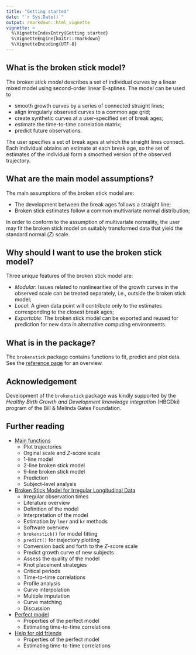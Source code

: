 ```yaml
---
title: "Getting started"
date: "`r Sys.Date()`"
output: rmarkdown::html_vignette
vignette: >
  %\VignetteIndexEntry{Getting started}
  %\VignetteEngine{knitr::rmarkdown}
  %\VignetteEncoding{UTF-8}
---
```


## What is the broken stick model?

The *broken stick model* describes a set of individual curves by a linear mixed model using second-order linear B-splines. The model can be used to

- smooth growth curves by a series of connected straight lines;
- align irregularly observed curves to a common age grid;
- create synthetic curves at a user-specified set of break ages;
- estimate the time-to-time correlation matrix;
- predict future observations.

The user specifies a set of break ages at which the straight lines connect. Each individual obtains an estimate at each break age, so the set of estimates of the individual form a smoothed version of the observed trajectory. 

## What are the main model assumptions?

The main assumptions of the broken stick model are: 

- The development between the break ages follows a straight line;
- Broken stick estimates follow a common multivariate normal distribution;

In order to conform to the assumption of multivariate normality, the user may fit the broken stick model on suitably transformed data that yield the standard normal ($Z$) scale. 

## Why should I want to use the broken stick model?

Three unique features of the broken stick model are:

- *Modular*: Issues related to nonlinearities of the growth curves in the observed scale can be treated separately, i.e., outside the broken stick model;
- *Local*: A given data point will contribute only to the estimates corresponding to the closest break ages;
- *Exportable*: The broken stick model can be exported and reused for prediction for new data in alternative computing environments.

## What is in the package?

The `brokenstick` package contains functions to fit, predict and plot data. See the [reference page](https://growthcharts.org/brokenstick/reference/index.html) for an overview.

## Acknowledgement

Development of the `brokenstick` package was kindly supported by the *Healthy Birth Growth and Development knowledge integration* (HBGDki) program of the Bill & Melinda Gates Foundation.

## Further reading

* [Main functions](mainfunctions.html)
    + Plot trajectories
    + Orginal scale and $Z$-score scale
    + 1-line model
    + 2-line broken stick model
    + 9-line broken stick model
    + Prediction
    + Subject-level analysis

* [Broken Stick Model for Irregular Longitudinal Data](brokenstick-article.html)
    + Irregular observation times
    + Literature overview
    + Definition of the model
    + Interpretation of the model
    + Estimation by `lmer` and `kr` methods
    + Software overview
    + `brokenstick()` for model fitting
    + `predict()` for trajectory plotting
    + Conversion back and forth to the $Z$-score scale
    + Predict growth curve of new subjects
    + Assess the quality of the model
    + Knot placement strategies
    + Critical periods
    + Time-to-time correlations
    + Profile analysis
    + Curve interpolation
    + Multiple imputation
    + Curve matching
    + Discussion

* [Perfect model](perfectmodel.html)
    + Properties of the perfect model
    + Estimating time-to-time correlations

* [Help for old friends](oldfriends.html)
    + Properties of the perfect model
    + Estimating time-to-time correlations



